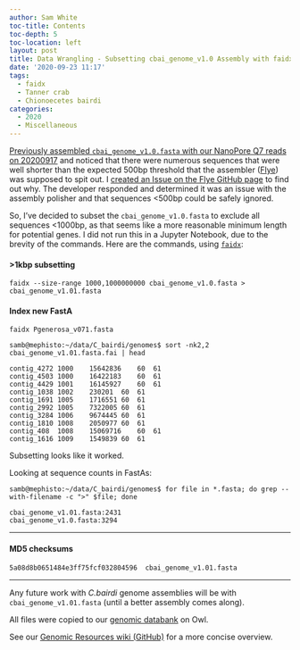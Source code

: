 ```yaml
---
author: Sam White
toc-title: Contents
toc-depth: 5
toc-location: left
layout: post
title: Data Wrangling - Subsetting cbai_genome_v1.0 Assembly with faidx
date: '2020-09-23 11:17'
tags:
  - faidx
  - Tanner crab
  - Chionoecetes bairdi
categories:
  - 2020
  - Miscellaneous
---
```

[Previously assembled `cbai_genome_v1.0.fasta` with our NanoPore Q7 reads on 20200917](https://robertslab.github.io/sams-notebook/posts/2020/2020-09-17-Genome-Assembly---C.bairdi---cbai_v1.0---Using-All-NanoPore-Data-With-Flye-on-Mox/) and noticed that there were numerous sequences that were well shorter than the expected 500bp threshold that the assembler ([Flye](https://github.com/fenderglass/Flye)) was supposed to spit out. I [created an Issue on the Flye GitHub page](https://github.com/fenderglass/Flye/issues/304) to find out why. The developer responded and determined it was an issue with the assembly polisher and that sequences <500bp could be safely ignored.

So, I've decided to subset the `cbai_genome_v1.0.fasta` to exclude all sequences <1000bp, as that seems like a more reasonable minimum length for potential genes. I did not run this in a Jupyter Notebook, due to the brevity of the commands. Here are the commands, using [```faidx```](https://github.com/mdshw5/pyfaidx):


#### >1kbp subsetting
```
faidx --size-range 1000,1000000000 cbai_genome_v1.0.fasta > cbai_genome_v1.01.fasta
```

#### Index new FastA
```
faidx Pgenerosa_v071.fasta
```

```shell
samb@mephisto:~/data/C_bairdi/genomes$ sort -nk2,2 cbai_genome_v1.01.fasta.fai | head

contig_4272	1000	15642836	60	61
contig_4503	1000	16422183	60	61
contig_4429	1001	16145927	60	61
contig_1038	1002	230201	60	61
contig_1691	1005	1716551	60	61
contig_2992	1005	7322005	60	61
contig_3284	1006	9674445	60	61
contig_1810	1008	2050977	60	61
contig_408	1008	15069716	60	61
contig_1616	1009	1549839	60	61
```

Subsetting looks like it worked.

Looking at sequence counts in FastAs:

```shell
samb@mephisto:~/data/C_bairdi/genomes$ for file in *.fasta; do grep --with-filename -c ">" $file; done

cbai_genome_v1.01.fasta:2431
cbai_genome_v1.0.fasta:3294
```

---

#### MD5 checksums
`5a08d8b0651484e3ff75fcf032804596  cbai_genome_v1.01.fasta`

---

Any future work with _C.bairdi_ genome assemblies will be with `cbai_genome_v1.01.fasta` (until a better assembly comes along).

All files were copied to our [genomic databank](http://owl.fish.washington.edu/halfshell/genomic-databank/) on Owl.

See our [Genomic Resources wiki (GitHub)](https://github.com/RobertsLab/resources/wiki/Genomic-Resources) for a more concise overview.
